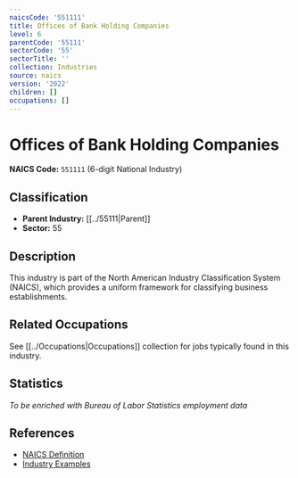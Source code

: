 ```yaml
---
naicsCode: '551111'
title: Offices of Bank Holding Companies
level: 6
parentCode: '55111'
sectorCode: '55'
sectorTitle: ''
collection: Industries
source: naics
version: '2022'
children: []
occupations: []
---
```

# Offices of Bank Holding Companies

**NAICS Code:** `551111` (6-digit National Industry)

## Classification

- **Parent Industry:** [[../55111|Parent]]
- **Sector:** 55

## Description

This industry is part of the North American Industry Classification System (NAICS), which provides a uniform framework for classifying business establishments.

## Related Occupations

See [[../Occupations|Occupations]] collection for jobs typically found in this industry.

## Statistics

*To be enriched with Bureau of Labor Statistics employment data*

## References

- [NAICS Definition](https://www.census.gov/naics/)
- [Industry Examples](https://www.census.gov/naics/2022NAICS/)
